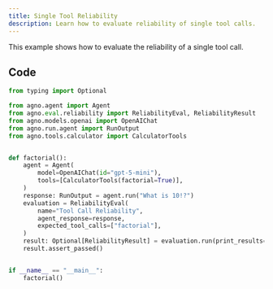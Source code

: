 ```yaml
---
title: Single Tool Reliability
description: Learn how to evaluate reliability of single tool calls.
---
```


This example shows how to evaluate the reliability of a single tool call.

## Code

```python
from typing import Optional

from agno.agent import Agent
from agno.eval.reliability import ReliabilityEval, ReliabilityResult
from agno.models.openai import OpenAIChat
from agno.run.agent import RunOutput
from agno.tools.calculator import CalculatorTools


def factorial():
    agent = Agent(
        model=OpenAIChat(id="gpt-5-mini"),
        tools=[CalculatorTools(factorial=True)],
    )
    response: RunOutput = agent.run("What is 10!?")
    evaluation = ReliabilityEval(
        name="Tool Call Reliability",
        agent_response=response,
        expected_tool_calls=["factorial"],
    )
    result: Optional[ReliabilityResult] = evaluation.run(print_results=True)
    result.assert_passed()


if __name__ == "__main__":
    factorial()
```
